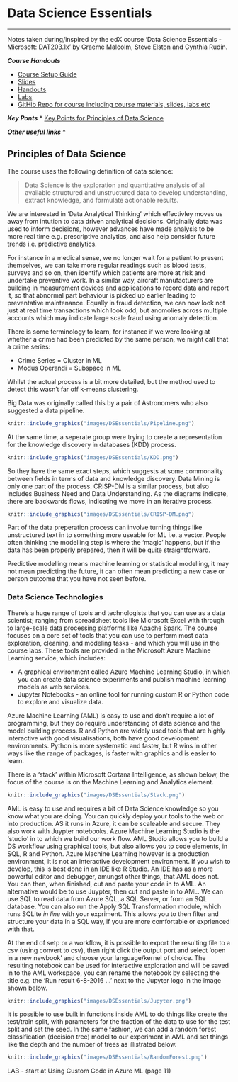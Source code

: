 # Data Science Essentials
***
Notes taken during/inspired by the edX course 'Data Science Essentials - Microsoft: DAT203.1x' by Graeme Malcolm, Steve Elston and Cynthia Rudin.

**_Course Handouts_**

* [Course Setup Guide](../files/DSEssentials/DAT203.1x-Setup-Guide.PDF)
* [Slides](../files/DSEssentials/Slides)
* [Handouts](../files/DSEssentials/Handouts) 
* [Labs](../files/DSEssentials/Labs)
* [GitHib Repo for course including course materials, slides, labs etc](https://microsoftlearning.github.io/Data-Science-Essentials/)

**_Key Ponts_**
* [Key Points for Principles of Data Science](../files/DSEssentials/KeyPoints/PrinciplesofDataScience.PDF)



**_Other useful links_**
* []()

## Principles of Data Science

The course uses the following definition of data science:

> Data Science is the exploration and quantitative analysis of all available structured and unstructured data to develop understanding, extract knowledge, and formulate actionable results.

We are interested in 'Data Analytical Thinking' which effectivley moves us away from intution to data driven analytical decisions.  Originally data was used to inform decisions, however advances have made analysis to be more real time e.g. prescriptive analytics, and also help consider future trends i.e. predictive analytics.

For instance in a medical sense, we no longer wait for a patient to present themselves, we can take more regular readings such as blood tests, surveys and so on, then identify which patients are more at risk and undertake preventive work.  In a similar way, aircraft manufacturers are building in measurement devices and applications to record data and report it, so that abnormal part behaviour is picked up earlier leading to preventative maintenance.  Equally in fraud detection, we can now look not just at real time transactions which look odd, but anomolies across multiple accounts which may indicate large scale fraud using anomaly detection.

There is some terminology to learn, for instance if we were looking at whether a crime had been predicted by the same person, we might call that a crime series:

* Crime Series = Cluster in ML  
* Modus Operandi = Subspace in ML  

Whilst the actual process is a bit more detailed, but the method used to detect this wasn't far off k-means clustering.

Big Data was originally called this by a pair of Astronomers who also suggested a data pipeline.

```r
knitr::include_graphics("images/DSEssentials/Pipeline.png")
```

At the same time, a seperate group were trying to create a representation for the knowledge discovery in databases (KDD) process.

```r
knitr::include_graphics("images/DSEssentials/KDD.png")
```

So they have the same exact steps, which suggests at some commonality between fields in terms of data and knowledge discovery.  Data Mining is only one part of the process.  CRISP-DM is a similar process, but also includes Business Need and Data Understanding.  As the diagrams indicate, there are backwards flows, indicating we move in an iterative process.

```r
knitr::include_graphics("images/DSEssentials/CRISP-DM.png")
```

Part of the data preperation process can involve turning things like unstructured text in to something more useable for ML i.e. a vector.  People often thinking the modelling step is where the 'magic' happens, but if the data has been properly prepared, then it will be quite straightforward.

Predictive modelling means machine learning or statistical modelling, it may not mean predicting the future, it can often mean predicting a new case or person outcome that you have not seen before.

### Data Science Technologies

There's a huge range of tools and technologists that you can use as a data scientist; ranging from spreadsheet tools like Microsoft Excel with through to large-scale data processing platforms like Apache Spark.  The course focuses on a core set of tools that you can use to perform most data exploration, cleaning, and modeling tasks - and which you will use in the course labs. These tools are provided in the Microsoft Azure Machine Learning service, which includes:

* A graphical environment called Azure Machine Learning Studio, in which you can create data science experiments and publish machine learning models as web services.  
* Jupyter Notebooks - an online tool for running custom R or Python code to explore and visualize data.  

Azure Machine Learning (AML) is easy to use and don't require a lot of programming, but they do require understanding of data science and the model building process.  R and Python are widely used tools that are highly interactive with good visualisations, both have good development environments.  Python is more systematic and faster, but R wins in other ways like the range of packages, is faster with graphics and is easier to learn.  

There is a 'stack' within Microsoft Cortana Intelligence, as shown below, the focus of the course is on the Machine Learning and Analytics element.

```r
knitr::include_graphics("images/DSEssentials/Stack.png")
```

AML is easy to use and requires a bit of Data Science knowledge so you know what you are doing.  You can quickly deploy your tools to the web or into production.  AS it runs in Azure, it can be scaleable and secure.  They also work with Juypter notebooks.  Azure Machine Learning Studio is the 'studio' in to which we build our work flow.  AML Studio allows you to build a DS workflow using graphical tools, but also allows you to code elements, in SQL, R and Python.  Azure Machine Learning however is a production environment, it is not an interactive development environment.  If you wish to develop, this is best done in an IDE like R Studio.  An IDE has as a more powerful editor and debugger, amungst other things, that AML does not.  You can then, when finished, cut and paste your code in to AML.  An alternative would be to use Juypter, then cut and paste in to AML.  We can use SQL to read data from Azure SQL, a SQL Server, or from an SQL database.  You can also run the Apply SQL Transformation module, which runs SQLite _in line_ with your expriment.  This allows you to then filter and structure your data in a SQL way, if you are more comfortable or exprienced with that.

At the end of setp or a workflow, it is possible to export the resulting file to a csv (using convert to csv), then right click the output port and select 'open in a new newbook' and choose your language/kernel of choice.  The resulting notebook can be used for interactive exploration and will be saved in to the AML workspace, you can rename the notebook by selecting the title e.g. the 'Run result 6-8-2016 ...' next to the Jupyter logo in the image shown below.

```r
knitr::include_graphics("images/DSEssentials/Jupyter.png")
```

It is possible to use built in functions inside AML to do things like create the test/train split, with parameters for the fraction of the data to use for the test split and set the seed.  In the same fashion, we can add a random forest classification (decision tree) model to our experiment in AML and set things like the depth and the number of trees as illistrated below.

```r
knitr::include_graphics("images/DSEssentials/RandomForest.png")
```

LAB - start at Using Custom Code in Azure ML (page 11)
